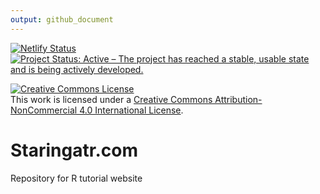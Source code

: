 ```yaml
---
output: github_document
---
```

[![Netlify Status](https://api.netlify.com/api/v1/badges/477df5f9-dd59-4237-9cef-849aa717abe6/deploy-status)](https://app.netlify.com/sites/staringatr/deploys)[![Project Status: Active – The project has reached a stable, usable state and is being actively developed.](https://www.repostatus.org/badges/latest/active.svg)](https://www.repostatus.org/#active)

<a rel="license" href="http://creativecommons.org/licenses/by-nc/4.0/"><img alt="Creative Commons License" style="border-width:0" src="https://i.creativecommons.org/l/by-nc/4.0/88x31.png" /></a><br />This work is licensed under a <a rel="license" href="http://creativecommons.org/licenses/by-nc/4.0/">Creative Commons Attribution-NonCommercial 4.0 International License</a>.

# Staringatr.com  
Repository for R tutorial website
